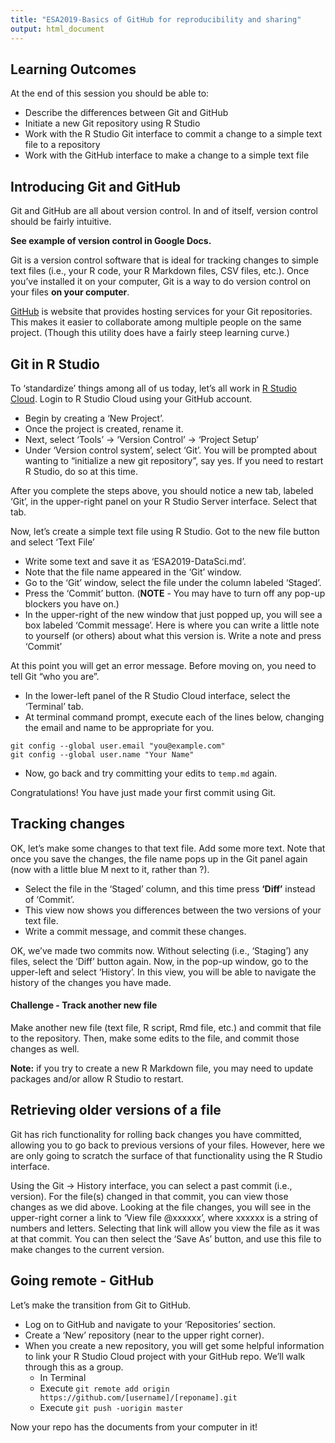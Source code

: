 ```yaml
---
title: "ESA2019-Basics of GitHub for reproducibility and sharing"
output: html_document
---
```


## Learning Outcomes

At the end of this session you should be able to:

* Describe the differences between Git and GitHub
* Initiate a new Git repository using R Studio
* Work with the R Studio Git interface to commit a change to a simple text file to a repository
* Work with the GitHub interface to make a change to a simple text file

## Introducing Git and GitHub

Git and GitHub are all about version control. 
In and of itself, version control should be fairly intuitive.

**See example of version control in Google Docs.**

Git is a version control software that is ideal for tracking changes to simple text files (i.e., your R code, your R Markdown files, CSV files, etc.). Once you've installed it on your computer, Git is a way to do version control on your files **on your computer**.

[GitHub](https://github.com) is website that provides hosting services for your Git repositories. 
This makes it easier to collaborate among multiple people on the same project. (Though this utility does have a fairly steep learning curve.)

## Git in R Studio

To 'standardize' things among all of us today, let's all work in [R Studio Cloud](https://rstudio.cloud).
Login to R Studio Cloud using your GitHub account.

* Begin by creating a 'New Project'.
* Once the project is created, rename it.
* Next, select 'Tools' -> 'Version Control' -> 'Project Setup'
* Under 'Version control system', select 'Git'. You will be prompted about wanting to "initialize a new git repository", say yes. If you need to restart R Studio, do so at this time.

After you complete the steps above, you should notice a new tab, labeled 'Git', in the upper-right panel on your R Studio Server interface. Select that tab.

Now, let's create a simple text file using R Studio. Got to the new file button and select 'Text File'

* Write some text and save it as 'ESA2019-DataSci.md'.
* Note that the file name appeared in the 'Git' window.
* Go to the 'Git' window, select the file under the column labeled 'Staged'.
* Press the 'Commit' button. (**NOTE** - You may have to turn off any pop-up blockers you have on.)
* In the upper-right of the new window that just popped up, you will see a box labeled 'Commit message'. Here is where you can write a little note to yourself (or others) about what this version is. Write a note and press 'Commit'

At this point you will get an error message. Before moving on, you need to tell Git "who you are".

* In the lower-left panel of the R Studio Cloud interface, select the 'Terminal' tab. 
* At terminal command prompt, execute each of the lines below, changing the email and name to be appropriate for you.

```
git config --global user.email "you@example.com"
git config --global user.name "Your Name"
```

* Now, go back and try committing your edits to `temp.md` again.

Congratulations! You have just made your first commit using Git.

## Tracking changes

OK, let's make some changes to that text file. Add some more text. Note that once you save the changes, the file name pops up in the Git panel again (now with a little blue M next to it, rather than ?).

* Select the file in the 'Staged' column, and this time press **'Diff'** instead of 'Commit'.
* This view now shows you differences between the two versions of your text file.
* Write a commit message, and commit these changes.

OK, we've made two commits now. Without selecting (i.e., 'Staging') any files, select the 'Diff' button again. Now, in the pop-up window, go to the upper-left and select 'History'. In this view, you will be able to navigate the history of the changes you have made.

#### Challenge - Track another new file

Make another new file (text file, R script, Rmd file, etc.) and commit that file to the repository. Then, make some edits to the file, and commit those changes as well.

**Note:** if you try to create a new R Markdown file, you may need to update packages and/or allow R Studio to restart.

## Retrieving older versions of a file

Git has rich functionality for rolling back changes you have committed, allowing you to go back to previous versions of your files. However, here we are only going to scratch the surface of that functionality using the R Studio interface. 

Using the Git -> History interface, you can select a past commit (i.e., version). For the file(s) changed in that commit, you can view those changes as we did above. Looking at the file changes, you will see in the upper-right corner a link to 'View file @xxxxxx', where xxxxxx is a string of numbers and letters. Selecting that link will allow you view the file as it was at that commit. You can then select the 'Save As' button, and use this file to make changes to the current version.

## Going remote - GitHub

Let's make the transition from Git to GitHub.

* Log on to GitHub and navigate to your 'Repositories' section.
* Create a 'New' repository (near to the upper right corner).
* When you create a new repository, you will get some helpful information to link your R Studio Cloud project with your GitHub repo. We'll walk through this as a group.
    * In Terminal
    * Execute `git remote add origin https://github.com/[username]/[reponame].git`
    * Execute `git push -uorigin master`

Now your repo has the documents from your computer in it!
    
